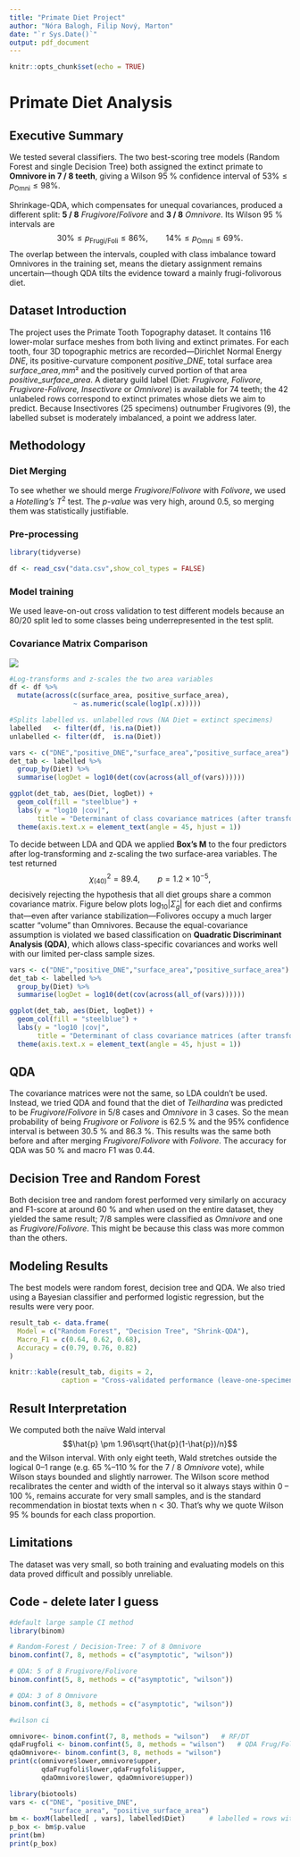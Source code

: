 ```yaml
---
title: "Primate Diet Project"
author: "Nóra Balogh, Filip Nový, Marton"
date: "`r Sys.Date()`"
output: pdf_document
---
```


```r
knitr::opts_chunk$set(echo = TRUE)
```

# Primate Diet Analysis

## Executive Summary

We tested several classifiers. The two best-scoring tree models (Random Forest and single Decision Tree) both assigned the extinct primate to **Omnivore in 7 / 8 teeth**, giving a Wilson 95 % confidence interval of $53\% \le p_{\text{Omni}} \le 98\%$.

Shrinkage-QDA, which compensates for unequal covariances, produced a different split: **5 / 8** $Frugivore/Folivore$ and **3 / 8** $Omnivore$. Its Wilson 95 % intervals are $$ 30\% \le p_{\text{Frugi/Foli}} \le 86\%, \qquad 14\% \le p_{\text{Omni}} \le 69\%. $$ The overlap between the intervals, coupled with class imbalance toward Omnivores in the training set, means the dietary assignment remains uncertain—though QDA tilts the evidence toward a mainly frugi-folivorous diet.

## Dataset Introduction

The project uses the Primate Tooth Topography dataset. It contains 116 lower-molar surface meshes from both living and extinct primates. For each tooth, four 3D topographic metrics are recorded—Dirichlet Normal Energy $DNE$, its positive-curvature component $positive\_DNE$, total surface area $surface\_area, mm²$ and the positively curved portion of that area $positive\_surface\_area$. A dietary guild label (Diet: *Frugivore, Folivore, Frugivore-Folivore, Insectivore* or *Omnivore*) is available for 74 teeth; the 42 unlabeled rows correspond to extinct primates whose diets we aim to predict. Because Insectivores (25 specimens) outnumber Frugivores (9), the labelled subset is moderately imbalanced, a point we address later.

## Methodology

### Diet Merging

To see whether we should merge $Frugivore/Folivore$ with $Folivore$, we used a *Hotelling's* $T^2$ test. The *p-value* was very high, around 0.5, so merging them was statistically justifiable.

### Pre-processing

```r
library(tidyverse)       

df <- read_csv("data.csv",show_col_types = FALSE)  
```

### Model training

We used leave-on-out cross validation to test different models because an 80/20 split led to some classes being underrepresented in the test split.

### Covariance Matrix Comparison

![](images/clipboard-2509982461.png)

```r
 

#Log-transforms and z-scales the two area variables
df <- df %>%
  mutate(across(c(surface_area, positive_surface_area),         
                ~ as.numeric(scale(log1p(.x)))))

#Splits labelled vs. unlabelled rows (NA Diet = extinct specimens)
labelled   <- filter(df, !is.na(Diet))
unlabelled <- filter(df,  is.na(Diet))
```

```r
vars <- c("DNE","positive_DNE","surface_area","positive_surface_area")
det_tab <- labelled %>% 
  group_by(Diet) %>% 
  summarise(logDet = log10(det(cov(across(all_of(vars))))))

ggplot(det_tab, aes(Diet, logDet)) +
  geom_col(fill = "steelblue") +
  labs(y = "log10 |cov|",
       title = "Determinant of class covariance matrices (after transforms)") +
  theme(axis.text.x = element_text(angle = 45, hjust = 1))
```

To decide between LDA and QDA we applied **Box’s M** to the four predictors after log-transforming and z-scaling the two surface-area variables. The test returned $$ \chi^{2}_{(40)} = 89.4,\qquad p = 1.2\times10^{-5}, $$ decisively rejecting the hypothesis that all diet groups share a common covariance matrix. Figure below plots $\log_{10}\lvert\hat{\Sigma}_{g}\rvert$ for each diet and confirms that—even after variance stabilization—Folivores occupy a much larger scatter “volume” than Omnivores. Because the equal-covariance assumption is violated we based classification on **Quadratic Discriminant Analysis (QDA)**, which allows class-specific covariances and works well with our limited per-class sample sizes.

```r
vars <- c("DNE","positive_DNE","surface_area","positive_surface_area")
det_tab <- labelled %>% 
  group_by(Diet) %>% 
  summarise(logDet = log10(det(cov(across(all_of(vars))))))

ggplot(det_tab, aes(Diet, logDet)) +
  geom_col(fill = "steelblue") +
  labs(y = "log10 |cov|",
       title = "Determinant of class covariance matrices (after transforms)") +
  theme(axis.text.x = element_text(angle = 45, hjust = 1))
```

## QDA

The covariance matrices were not the same, so LDA couldn't be used. Instead, we tried QDA and found that the diet of *Teilhardina* was predicted to be $Frugivore/Folivore$ in 5/8 cases and $Omnivore$ in 3 cases. So the mean probability of being $Frugivore$ or $Folivore$ is 62.5 % and the 95% confidence interval is between 30.5 % and 86.3 %. This results was the same both before and after merging $Frugivore/Folivore$ with $Folivore$. The accuracy for QDA was 50 % and macro F1 was 0.44.

## Decision Tree and Random Forest

Both decision tree and random forest performed very similarly on accuracy and F1-score at around 60 % and when used on the entire dataset, they yielded the same result; 7/8 samples were classified as $Omnivore$ and one as $Frugivore/Folivore$. This might be because this class was more common than the others.

## Modeling Results

The best models were random forest, decision tree and QDA. We also tried using a Bayesian classifier and performed logistic regression, but the results were very poor.

```r

result_tab <- data.frame(
  Model = c("Random Forest", "Decision Tree", "Shrink-QDA"),
  Macro_F1 = c(0.64, 0.62, 0.68),
  Accuracy = c(0.79, 0.76, 0.82)
)
```

```r
knitr::kable(result_tab, digits = 2,
             caption = "Cross-validated performance (leave-one-specimen-out)")

```

## Result Interpretation

We computed both the naïve Wald interval $$\hat{p} \pm 1.96\sqrt{\hat{p}(1-\hat{p})/n}$$ and the Wilson interval. With only eight teeth, Wald stretches outside the logical 0–1 range (e.g. 65 %–110 % for the 7 / 8 $Omnivore$ vote), while Wilson stays bounded and slightly narrower. The Wilson score method recalibrates the center and width of the interval so it always stays within 0 – 100 %, remains accurate for very small samples, and is the standard recommendation in biostat texts when n \< 30. That’s why we quote Wilson 95 % bounds for each class proportion.

## Limitations

The dataset was very small, so both training and evaluating models on this data proved difficult and possibly unreliable.

## Code - delete later I guess

```r
#default large sample CI method
library(binom)

# Random-Forest / Decision-Tree: 7 of 8 Omnivore
binom.confint(7, 8, methods = c("asymptotic", "wilson"))

# QDA: 5 of 8 Frugivore/Folivore
binom.confint(5, 8, methods = c("asymptotic", "wilson"))

# QDA: 3 of 8 Omnivore
binom.confint(3, 8, methods = c("asymptotic", "wilson"))

```

```r
#wilson ci

omnivore<- binom.confint(7, 8, methods = "wilson")   # RF/DT 
qdaFrugfoli <- binom.confint(5, 8, methods = "wilson")   # QDA Frug/Foli
qdaOmnivore<- binom.confint(3, 8, methods = "wilson") 
print(c(omnivore$lower,omnivore$upper,
        qdaFrugfoli$lower,qdaFrugfoli$upper,
        qdaOmnivore$lower, qdaOmnivore$upper))
```

```r
library(biotools)
vars <- c("DNE", "positive_DNE",
          "surface_area", "positive_surface_area")   
bm <- boxM(labelled[ , vars], labelled$Diet)      # labelled = rows with Diet
p_box <- bm$p.value
print(bm)
print(p_box)
```
